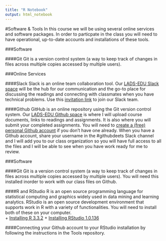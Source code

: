```yaml
---
title: "R Notebook"
output: html_notebook
---
```


#Software & Tools
In this course we will be using several online services and software packages. In order to particpate in the class you will need to have operational, up-to-date accounts and installations of these tools.

###Software

####Git
Git is a version control system (a way to keep track of changes in files across multiple copies accessed by multiple users).

###Online Services

####Slack
Slack is an online team collaboration tool. Our [LADS-EDU Slack space](https://ladsedu.slack.com) will be the hub for our communication and the go-to place for discussing the readings and connecting with classmates when you have technical problems. Use this [invitation link](https://ladsedu.slack.com/shared_invite/MTMyMzAwMTI0NzkwLTE0ODUyNTQyOTktYjRmOTg2MDhmYQ) to join our Slack team.

####Github
GitHub is an online repository using the Git version control system. Our [LADS-EDU Github space](https://github.com/learninganalytics-datascience-edu) is where I will upload course documents, links to readings and assignments. It is also where you will submit your completed assignments. You will need to [create a (free) personal Github account](https://github.com/join?source=header) if you don't have one already. When you have a Github account, share your username in the #githubdeets Slack channel and I will add you to our class organization so you will have full access to all the files and I will be able to see when you have work ready for me to review.

###Software

####Git
Git is a version control system (a way to keep track of changes in files across multiple copies accessed by multiple users). You will need this installed inorder to work with our class files on Github.

####R and RStudio
R is an open source programming language for statistical computing and graphics widely used in data mining and learning analytics. RStudio is an open source development environment that supports work in R with a variety of functionalities. You will need to install both of these on your computer.  
  + [Installing R 3.3.2](https://cran.rstudio.com/)
  + [Installing RStudio 1.0.136](https://www.rstudio.com/)
   
####Connecting your Github account to your RStudio installation 
by following the instructions in the Tools repository. 
